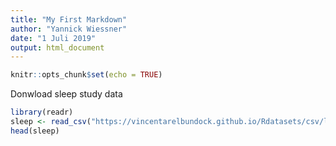 ```yaml
---
title: "My First Markdown"
author: "Yannick Wiessner"
date: "1 Juli 2019"
output: html_document
---
```


```r
knitr::opts_chunk$set(echo = TRUE)
```

Donwload sleep study data
``` r
library(readr)
sleep <- read_csv("https://vincentarelbundock.github.io/Rdatasets/csv/lme4/sleepstudy.csv")
head(sleep)
```